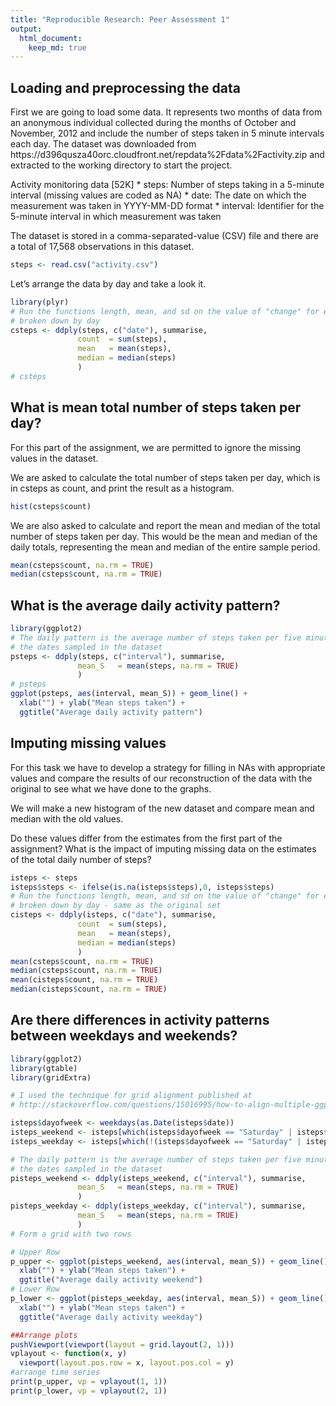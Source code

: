 ```yaml
---
title: "Reproducible Research: Peer Assessment 1"
output: 
  html_document:
    keep_md: true
---
```



## Loading and preprocessing the data

First we are going to load some data. It represents two months of data from an anonymous individual collected during the months of October and November, 2012 and include the number of steps taken in 5 minute intervals each day.  The dataset was downloaded from https://d396qusza40orc.cloudfront.net/repdata%2Fdata%2Factivity.zip and extracted to the working directory to start the project.

Activity monitoring data [52K]
 * steps: Number of steps taking in a 5-minute interval (missing values are coded as NA)
 * date: The date on which the measurement was taken in YYYY-MM-DD format
 * interval: Identifier for the 5-minute interval in which measurement was taken

The dataset is stored in a comma-separated-value (CSV) file and there are a total of 17,568 observations in this dataset.

```r
steps <- read.csv("activity.csv")
```

Let's arrange the data by day and take a look it.

```r
library(plyr)
# Run the functions length, mean, and sd on the value of "change" for each group, 
# broken down by day
csteps <- ddply(steps, c("date"), summarise,
               count  = sum(steps),
               mean   = mean(steps),
               median = median(steps)
               )
# csteps
```


## What is mean total number of steps taken per day?

For this part of the assignment, we are permitted to ignore the missing values in the dataset.

We are asked to calculate the total number of steps taken per day, which is in csteps as count, and print the result as a histogram.

```r
hist(csteps$count)
```


We are also asked to calculate and report the mean and median of the total number of steps taken per day.  This would be the mean and median of the daily totals, representing the mean and median of the entire sample period.

```r
mean(csteps$count, na.rm = TRUE)
median(csteps$count, na.rm = TRUE)
```



## What is the average daily activity pattern?
```r
library(ggplot2)
# The daily pattern is the average number of steps taken per five minute period across all of
# the dates sampled in the dataset
psteps <- ddply(steps, c("interval"), summarise,
               mean_S   = mean(steps, na.rm = TRUE)
               )
# psteps
ggplot(psteps, aes(interval, mean_S)) + geom_line() +
  xlab("") + ylab("Mean steps taken") +
  ggtitle("Average daily activity pattern")

```



## Imputing missing values

For this task we have to develop a strategy for filling in NAs with appropriate values and compare the 
results of our reconstruction of the data with the original to see what we have done to the graphs.

We will make a new histogram of the new dataset and compare mean and median with the old values.

Do these values differ from the estimates from the first part of the assignment? What is the impact of imputing missing data on the estimates of the total daily number of steps?

```r
isteps <- steps
isteps$steps <- ifelse(is.na(isteps$steps),0, isteps$steps)
# Run the functions length, mean, and sd on the value of "change" for each group, 
# broken down by day - same as the original set
cisteps <- ddply(isteps, c("date"), summarise,
               count  = sum(steps),
               mean   = mean(steps),
               median = median(steps)
               )
mean(csteps$count, na.rm = TRUE)
median(csteps$count, na.rm = TRUE)
mean(cisteps$count, na.rm = TRUE)
median(cisteps$count, na.rm = TRUE)
```

## Are there differences in activity patterns between weekdays and weekends?

```r
library(ggplot2)
library(gtable)
library(gridExtra)

# I used the technique for grid alignment published at
# http://stackoverflow.com/questions/15016995/how-to-align-multiple-ggplot2-plots-and-add-shadows-over-all-of-them

isteps$dayofweek <- weekdays(as.Date(isteps$date))
isteps_weekend <- isteps[which(isteps$dayofweek == "Saturday" | isteps$dayofweek == "Sunday"),]
isteps_weekday <- isteps[which(!(isteps$dayofweek == "Saturday" | isteps$dayofweek == "Sunday")),]

# The daily pattern is the average number of steps taken per five minute period across all of
# the dates sampled in the dataset
pisteps_weekend <- ddply(isteps_weekend, c("interval"), summarise,
               mean_S   = mean(steps, na.rm = TRUE)
               )
pisteps_weekday <- ddply(isteps_weekday, c("interval"), summarise,
               mean_S   = mean(steps, na.rm = TRUE)
               )
# Form a grid with two rows

# Upper Row
p_upper <- ggplot(pisteps_weekend, aes(interval, mean_S)) + geom_line() +
  xlab("") + ylab("Mean steps taken") +
  ggtitle("Average daily activity weekend")
# Lower Row
p_lower <- ggplot(pisteps_weekday, aes(interval, mean_S)) + geom_line() +
  xlab("") + ylab("Mean steps taken") +
  ggtitle("Average daily activity weekday")

##Arrange plots
pushViewport(viewport(layout = grid.layout(2, 1)))
vplayout <- function(x, y) 
  viewport(layout.pos.row = x, layout.pos.col = y)
#arrange time series
print(p_upper, vp = vplayout(1, 1))
print(p_lower, vp = vplayout(2, 1))

```
